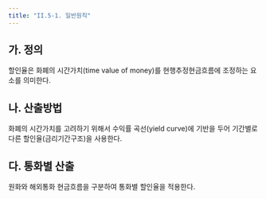 ```yaml
---
title: "II.5-1. 일반원칙"
---
```


<a id="가"></a> 
## 가. 정의

할인율은 화폐의 시간가치(time value of money)를 현행추정현금흐름에 조정하는 요소를 의미한다.

<a id="나"></a> 
## 나. 산출방법

화폐의 시간가치를 고려하기 위해서 수익률 곡선(yield curve)에 기반을 두어 기간별로 다른 할인율(금리기간구조)을 사용한다.

<a id="다"></a> 
## 다. 통화별 산출

원화와 해외통화 현금흐름을 구분하여 통화별 할인율을 적용한다.
